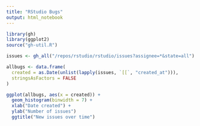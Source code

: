 ```yaml
---
title: "RStudio Bugs"
output: html_notebook
---
```


```r
library(gh)
library(ggplot2)
source("gh-util.R")
```

```r
issues <- gh_all("/repos/rstudio/rstudio/issues?assignee=*&state=all")
```

```r
allbugs <- data.frame(
  created = as.Date(unlist(lapply(issues, `[[`, "created_at"))),
  stringsAsFactors = FALSE
)
```

```r
ggplot(allbugs, aes(x = created)) +
  geom_histogram(binwidth = 7) +
  xlab("Date created") +
  ylab("Number of issues")
  ggtitle("New issues over time")
```


